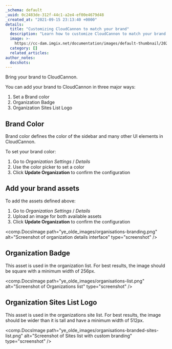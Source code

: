 ```yaml
---
_schema: default
_uuid: 0c2483de-312f-44c1-a2e4-ef00e4679d48
_created_at: "2021-09-15 23:13:40 +0000"
details:
  title: "Customizing CloudCannon to match your brand"
  description: "Learn how to customize CloudCannon to match your brand."
  image: >-
    https://cc-dam.imgix.net/documentation/images/default-thumbnail/2023-Q4/CloudCannon-Documentation-Thumbnail.png
  category: []
  related_articles:
author_notes:
  docshots:
---
```


Bring your brand to CloudCannon.

You can add your brand to CloudCannon in three major ways:

1. Set a Brand color
2. Organization Badge
3. Organization Sites List Logo

## Brand Color
Brand color defines the color of the sidebar and many other UI elements in CloudCannon.

To set your brand color:

1. Go to *Organization Settings* / *Details*
2. Use the color picker to set a color
3. Click **Update Organization** to confirm the configuration

## Add your brand assets
To add the assets defined above:

1. Go to *Organization Settings* / *Details*
2. Upload an image for both available assets
3. Click **Update Organization** to confirm the configuration

<comp.DocsImage path="ye_olde_images/organisations-branding.png" alt="Screenshot of organization details interface" type="screenshot" />

## Organization Badge
This asset is used in the organization list. For best results, the image should be square with a minimum width of 256px.

<comp.DocsImage path="ye_olde_images/organisations-list.png" alt="Screenshot of Organizations list" type="screenshot" />

## Organization Sites List Logo
This asset is used in the organizations site list. For best results, the image should be wider than it is tall and have a minimum width of 512px.

<comp.DocsImage path="ye_olde_images/organisations-branded-sites-list.png" alt="Screenshot of Sites list with custom branding" type="screenshot" />

